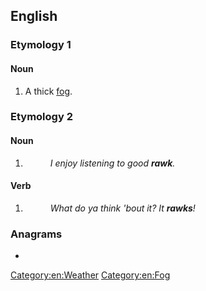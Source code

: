 ==English==

===Etymology 1===

====Noun====
{{en-noun}}

# {{lb|en|Yorkshire}} A thick [[fog]].

===Etymology 2===

====Noun====
{{en-noun}}

# {{pronunciation spelling of|en|rock}}
#: ''I enjoy listening to good '''rawk'''.''

====Verb====
{{en-verb}}

# {{pronunciation spelling of|en|rock}}
#: ''What do ya think 'bout it? It '''rawks'''!''

===Anagrams===
* {{anagrams|en|a=akrw|Wark|wark}}

[[Category:en:Weather]]
[[Category:en:Fog]]